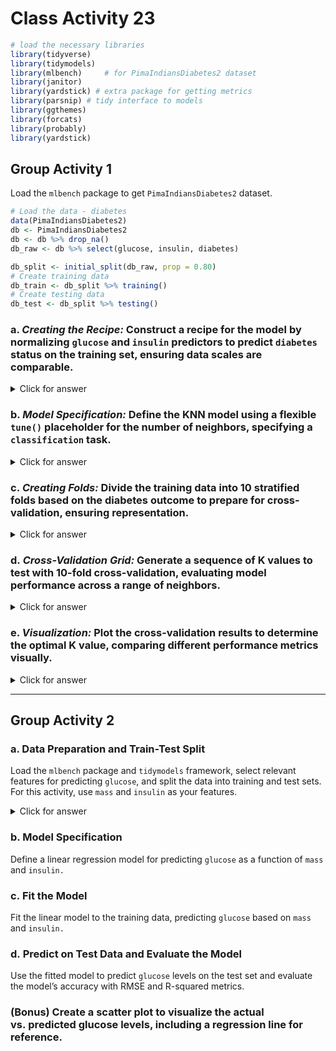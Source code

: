 # Class Activity 23

```r
# load the necessary libraries
library(tidyverse) 
library(tidymodels)
library(mlbench)     # for PimaIndiansDiabetes2 dataset
library(janitor)
library(yardstick) # extra package for getting metrics
library(parsnip) # tidy interface to models
library(ggthemes)
library(forcats)
library(probably)
library(yardstick)
```


## Group Activity 1

Load the `mlbench` package to get `PimaIndiansDiabetes2` dataset.

```r
# Load the data - diabetes
data(PimaIndiansDiabetes2)
db <- PimaIndiansDiabetes2
db <- db %>% drop_na() 
db_raw <- db %>% select(glucose, insulin, diabetes)

db_split <- initial_split(db_raw, prop = 0.80)
# Create training data
db_train <- db_split %>% training()
# Create testing data
db_test <- db_split %>% testing()

```

### a. *Creating the Recipe:* Construct a recipe for the model by normalizing `glucose` and `insulin` predictors to predict `diabetes` status on the training set, ensuring data scales are comparable.

<details>
<summary class="answer">Click for answer</summary>
*Answer:* 

```r
db_recipe <- recipe(diabetes ~  glucose + insulin, data = db_train) %>%
  step_scale(all_predictors()) %>%
  step_center(all_predictors()) %>% 
  prep()
```

</details>

### b. *Model Specification:* Define the KNN model using a flexible `tune()` placeholder for the number of neighbors, specifying a `classification` task.

<details>
<summary class="answer">Click for answer</summary>
*Answer:* 


```r
knn_spec <- nearest_neighbor(weight_func = "rectangular", 
                             engine = "kknn",
                             mode = "classification",
                             neighbors = tune())
```

</details>

### c. *Creating Folds:* Divide the training data into 10 stratified folds based on the diabetes outcome to prepare for cross-validation, ensuring representation.

<details>
<summary class="answer">Click for answer</summary>
*Answer:* 


```r
db_vfold <- vfold_cv(db_train, v = 10, strata = diabetes)
```

</details>

### d. *Cross-Validation Grid:* Generate a sequence of K values to test with 10-fold cross-validation, evaluating model performance across a range of neighbors.

<details>
<summary class="answer">Click for answer</summary>
*Answer:* 


```r
k_vals <- tibble(neighbors = seq(from = 1, to = 40, by = 1))
```


```r
knn_fit <- workflow() %>%
  add_recipe(db_recipe) %>%
  add_model(knn_spec) %>%
  tune_grid(
    resamples = db_vfold, 
    grid = k_vals,
    metrics = metric_set(yardstick::ppv, yardstick::accuracy, sens, spec),
    control = control_resamples(save_pred = TRUE))
```


```r
cv_metrics <- collect_metrics(knn_fit) 
cv_metrics %>% group_by(.metric) %>% slice_max(mean) 

```

</details>

### e. *Visualization:* Plot the cross-validation results to determine the optimal K value, comparing different performance metrics visually.

<details>
<summary class="answer">Click for answer</summary>
*Answer:* 


```r
final.results <- cv_metrics %>%  mutate(.metric = as.factor(.metric)) %>%
  select(neighbors, .metric, mean)

final.results %>%
  ggplot(aes(x = neighbors, y = mean, color = forcats::fct_reorder2(.metric, neighbors, mean))) +
  geom_line(size = 1) +
  geom_point(size = 2) +
  theme_minimal() +
  scale_color_wsj() + 
  scale_x_continuous(breaks = k_vals[[1]]) +
  theme(panel.grid.minor.x = element_blank())+
  labs(color='Metric', y = "Estimate", x = "K")
```

</details>

---------------------------------------------------------

## Group Activity 2


### a. Data Preparation and Train-Test Split

Load the `mlbench` package and `tidymodels` framework, select relevant features for predicting `glucose`, and split the data into training and test sets. For this activity, use `mass` and `insulin` as your features.


<details>
<summary class="answer">Click for answer</summary>
*Answer:* 


```r
library(mlbench)
library(tidymodels)
library(dplyr)

data(PimaIndiansDiabetes2)
db <- PimaIndiansDiabetes2 %>% 
  drop_na() %>%
  select(glucose, mass, insulin)

# Splitting the data
set.seed(2056)
db_split <- initial_split(db, prop = 0.75, strata = glucose)
db_train <- training(db_split)
db_test <- testing(db_split)
```

</details>

### b. Model Specification

Define a linear regression model for predicting `glucose` as a function of `mass` and `insulin.`

<!--

<details>
<summary class="answer">Click for answer</summary>
*Answer:* 


```r
lm_spec <- linear_reg() %>%
  set_engine("lm") %>%
  set_mode("regression")

lm_spec
```

</details>

-->

### c. Fit the Model


Fit the linear model to the training data, predicting `glucose` based on `mass` and `insulin.`

<!--

<details>
<summary class="answer">Click for answer</summary>
*Answer:* 

```r
lm_mod <- lm_spec %>%
  fit(glucose ~ mass + insulin, data = db_train)
```

</details>

-->

### d. Predict on Test Data and Evaluate the Model

Use the fitted model to predict `glucose` levels on the test set and evaluate the model's accuracy with RMSE and R-squared metrics.

<!--

<details>
<summary class="answer">Click for answer</summary>
*Answer:* 


```r
# Predicting glucose levels
results <- db_test %>%
  bind_cols(predictions = predict(lm_mod, new_data = db_test, type = "raw")) %>%
  select(glucose, predictions)

# Displaying first 6 predictions
results %>%
  slice_head(n = 6) %>%
  knitr::kable()

# Evaluating the model
eval_metrics <- metric_set(rmse, rsq)

eval_metrics(data = results,
             truth = glucose,
             estimate = predictions) %>%
  select(-2) %>%
  knitr::kable()
```

</details>
-->

### (Bonus) Create a scatter plot to visualize the actual vs. predicted glucose levels, including a regression line for reference.

<!--

<details>
<summary class="answer">Click for answer</summary>
*Answer:* 


```r
results %>%
  ggplot(aes(x = glucose, y = predictions)) +
  geom_point(color = "blue", alpha = 0.6) +
  geom_smooth(method = "lm", color = "red", linetype = "dashed") +
  labs(title = "Predicted vs Actual Glucose Levels",
       x = "Actual Glucose",
       y = "Predicted Glucose") +
  theme_minimal()
```

</details>

-->